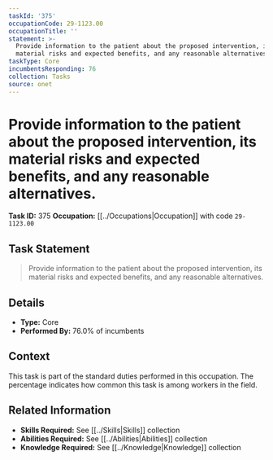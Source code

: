 ```yaml
---
taskId: '375'
occupationCode: 29-1123.00
occupationTitle: ''
statement: >-
  Provide information to the patient about the proposed intervention, its
  material risks and expected benefits, and any reasonable alternatives.
taskType: Core
incumbentsResponding: 76
collection: Tasks
source: onet
---
```

# Provide information to the patient about the proposed intervention, its material risks and expected benefits, and any reasonable alternatives.

**Task ID:** 375
**Occupation:** [[../Occupations|Occupation]] with code `29-1123.00`

## Task Statement

> Provide information to the patient about the proposed intervention, its material risks and expected benefits, and any reasonable alternatives.

## Details

- **Type:** Core
- **Performed By:** 76.0% of incumbents

## Context

This task is part of the standard duties performed in this occupation. The percentage indicates how common this task is among workers in the field.

## Related Information

- **Skills Required:** See [[../Skills|Skills]] collection
- **Abilities Required:** See [[../Abilities|Abilities]] collection
- **Knowledge Required:** See [[../Knowledge|Knowledge]] collection
